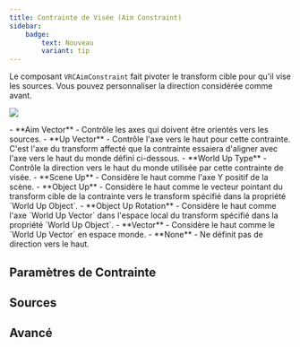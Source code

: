 ```yaml
---
title: Contrainte de Visée (Aim Constraint)
sidebar:
    badge: 
        text: Nouveau
        variant: tip
---
```


Le composant `VRCAimConstraint` fait pivoter le transform cible pour qu'il vise les sources. Vous pouvez personnaliser la direction considérée comme avant.

![](/img/avatars/constraints/aim.png)

<ConstraintMainSettings />
- **Aim Vector** - Contrôle les axes qui doivent être orientés vers les sources.
- **Up Vector** - Contrôle l'axe vers le haut pour cette contrainte. C'est l'axe du transform affecté que la contrainte essaiera d'aligner avec l'axe vers le haut du monde défini ci-dessous.
- **World Up Type** - Contrôle la direction vers le haut du monde utilisée par cette contrainte de visée.
  - **Scene Up** - Considère le haut comme l'axe Y positif de la scène.
  - **Object Up** - Considère le haut comme le vecteur pointant du transform cible de la contrainte vers le transform spécifié dans la propriété `World Up Object`.
  - **Object Up Rotation** - Considère le haut comme l'axe `World Up Vector` dans l'espace local du transform spécifié dans la propriété `World Up Object`.
  - **Vector** - Considère le haut comme le `World Up Vector` en espace monde.
  - **None** - Ne définit pas de direction vers le haut.

<ConstraintActivation />

## Paramètres de Contrainte

<ConstraintSubSettings affectedTrs="Rotation" />

## Sources

<ConstraintSources />

## Avancé

<ConstraintAdvanced affectedTrs="Rotation" />